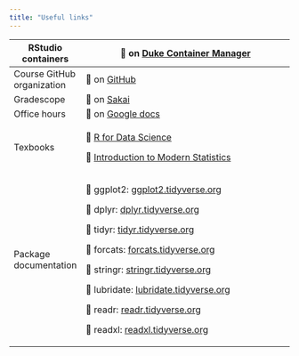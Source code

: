 ```yaml
---
title: "Useful links"
---
```


+----------------------------+--------------------------------------------------------------------------------------------------------------------------------------------------------+
| RStudio containers         | 🔗 on [Duke Container Manager](https://cmgr.oit.duke.edu/containers)                                                                                   |
+============================+========================================================================================================================================================+
| Course GitHub organization | 🔗 on [GitHub](https://github.com/sta199-f22-1)                                                                                                        |
+----------------------------+--------------------------------------------------------------------------------------------------------------------------------------------------------+
| Gradescope                 | 🔗 on [Sakai](https://sakai.duke.edu/portal/site/d55dc1df-28e1-4637-be6f-6ba7c848fabf/page/e6e5b35b-ae85-4d98-8c56-ec6c559db637)                       |
+----------------------------+--------------------------------------------------------------------------------------------------------------------------------------------------------+
| Office hours               | 🔗 on [Google docs](https://docs.google.com/spreadsheets/d/1Jgujcf6xor-63a_qfltwfMkHQtaBJHtUetd-rEpXljw/edit?usp=drive_web&ouid=113269240218009175773) |
+----------------------------+--------------------------------------------------------------------------------------------------------------------------------------------------------+
| Texbooks                   | 🔗 [R for Data Science](https://r4ds.hadley.nz/)                                                                                                       |
|                            |                                                                                                                                                        |
|                            | 🔗 [Introduction to Modern Statistics](https://openintro-ims.netlify.app/)                                                                             |
+----------------------------+--------------------------------------------------------------------------------------------------------------------------------------------------------+
| Package documentation      | 🔗 ggplot2: [ggplot2.tidyverse.org](https://ggplot2.tidyverse.org/)                                                                                    |
|                            |                                                                                                                                                        |
|                            | 🔗 dplyr: [dplyr.tidyverse.org](https://dplyr.tidyverse.org/)                                                                                          |
|                            |                                                                                                                                                        |
|                            | 🔗 tidyr: [tidyr.tidyverse.org](https://tidyr.tidyverse.org/)                                                                                          |
|                            |                                                                                                                                                        |
|                            | 🔗 forcats: [forcats.tidyverse.org](https://forcats.tidyverse.org/)                                                                                    |
|                            |                                                                                                                                                        |
|                            | 🔗 stringr: [stringr.tidyverse.org](https://stringr.tidyverse.org/)                                                                                    |
|                            |                                                                                                                                                        |
|                            | 🔗 lubridate: [lubridate.tidyverse.org](https://lubridate.tidyverse.org/)                                                                              |
|                            |                                                                                                                                                        |
|                            | 🔗 readr: [readr.tidyverse.org](https://readr.tidyverse.org/)                                                                                          |
|                            |                                                                                                                                                        |
|                            | 🔗 readxl: [readxl.tidyverse.org](https://readxl.tidyverse.org/)                                                                                       |
+----------------------------+--------------------------------------------------------------------------------------------------------------------------------------------------------+
